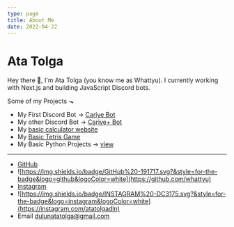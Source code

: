 ```yaml
---
type: page
title: About Me
date: 2022-04-22
---
```


# Ata Tolga

Hey there 🙋, I'm Ata Tolga (you know me as Whattyu). I currently working with Next.js and building JavaScript Discord bots.

Some of my Projects ⬎
- My First Discord Bot -> [Cariye Bot](https://cariyebot.github.io/)
- My other Discord Bot -> [Cariye+ Bot](https://top.gg/bot/849663572308918343)
- My [basic calculator website](https://calculate.whattyu.repl.co)
- My [Basic Tetris Game](https://tetris-game.whattyu.repl.co/)
- My Basic Python Projects -> [view](https://github.com/whattyu/Python-Projects)
---

- [GitHub](https://github.com/whattyu)
- ![https://img.shields.io/badge/GitHub%20-191717.svg?&style=for-the-badge&logo=github&logoColor=white](https://github.com/whattyu)
- [Instagram](https://instagram.com/atatolgadln)
- ![https://img.shields.io/badge/INSTAGRAM%20-DC3175.svg?&style=for-the-badge&logo=instagram&logoColor=white](https://instagram.com/atatolgadln)
- Email dulunatatolga@gmail.com
